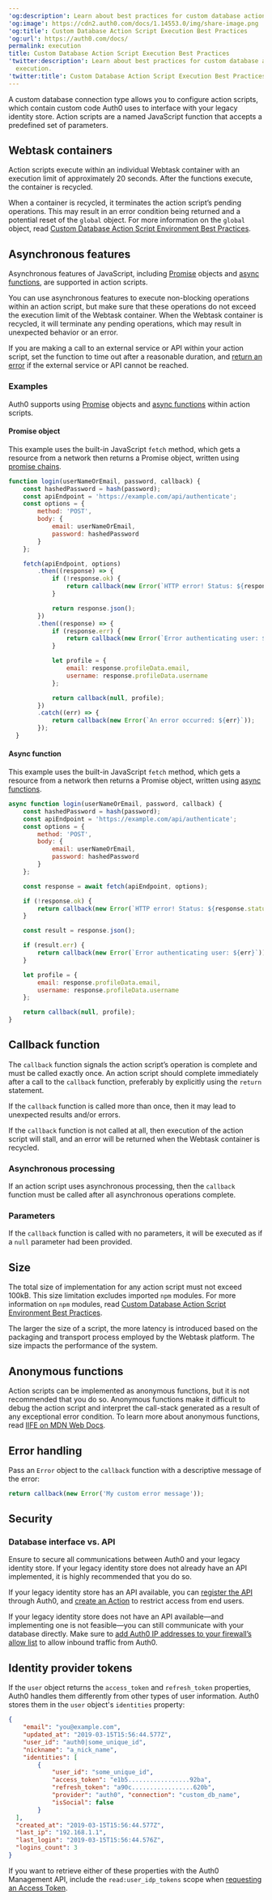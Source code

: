 ---
'og:description': Learn about best practices for custom database action script execution.
'og:image': https://cdn2.auth0.com/docs/1.14553.0/img/share-image.png
'og:title': Custom Database Action Script Execution Best Practices
'og:url': https://auth0.com/docs/
permalink: execution
title: Custom Database Action Script Execution Best Practices
'twitter:description': Learn about best practices for custom database action script
  execution.
'twitter:title': Custom Database Action Script Execution Best Practices
---
A custom database connection type allows you to configure action scripts, which contain custom code Auth0 uses to interface with your legacy identity store. Action scripts are a named JavaScript function that accepts a predefined set of parameters.

## Webtask containers

Action scripts execute within an individual Webtask container with an execution limit of approximately 20 seconds. After the functions execute, the container is recycled.

When a container is recycled, it terminates the action script’s pending operations. This may result in an error condition being returned and a potential reset of the `global` object. For more information on the `global` object, read [Custom Database Action Script Environment Best Practices](/docs/authenticate/database-connections/custom-db/custom-database-connections-scripts/environment).

## Asynchronous features

Asynchronous features of JavaScript, including [Promise](https://developer.mozilla.org/en-US/docs/Web/JavaScript/Reference/Global_Objects/Promise) objects and [async functions](https://developer.mozilla.org/en-US/docs/Web/JavaScript/Reference/Statements/async_function), are supported in action scripts.

You can use asynchronous features to execute non-blocking operations within an action script, but make sure that these operations do not exceed the execution limit of the Webtask container. When the Webtask container is recycled, it will terminate any pending operations, which may result in unexpected behavior or an error.

If you are making a call to an external service or API within your action script, set the function to time out after a reasonable duration, and [return an error](#error-handling) if the external service or API cannot be reached.

### Examples

Auth0 supports using [Promise](https://developer.mozilla.org/en-US/docs/Web/JavaScript/Reference/Global_Objects/Promise) objects and [async functions](https://developer.mozilla.org/en-US/docs/Web/JavaScript/Reference/Statements/async_function) within action scripts.

#### Promise object

This example uses the built-in JavaScript `fetch` method, which gets a resource from a network then returns a Promise object, written using [promise chains](https://developer.mozilla.org/en-US/docs/Web/JavaScript/Guide/Using_promises#chaining).

```javascript lines expandable
function login(userNameOrEmail, password, callback) {
	const hashedPassword = hash(password);
	const apiEndpoint = 'https://example.com/api/authenticate';
	const options = {
		method: 'POST',
		body: {
			email: userNameOrEmail,
			password: hashedPassword
		}
	};

	fetch(apiEndpoint, options) 
		.then((response) => {
			if (!response.ok) {
				return callback(new Error(`HTTP error! Status: ${response.status}`));
			}

			return response.json();
		})
		.then((response) => {
			if (response.err) {
				return callback(new Error(`Error authenticating user: ${err}`));
			}

			let profile = {
				email: response.profileData.email,
				username: response.profileData.username
			};

			return callback(null, profile);
		})
		.catch((err) => {
			return callback(new Error(`An error occurred: ${err}`));
		});
  }
```






#### Async function

This example uses the built-in JavaScript `fetch` method, which gets a resource from a network then returns a Promise object, written using [async functions](https://developer.mozilla.org/en-US/docs/Web/JavaScript/Reference/Statements/async_function).

```js lines expandable
async function login(userNameOrEmail, password, callback) {
	const hashedPassword = hash(password);
	const apiEndpoint = 'https://example.com/api/authenticate';
	const options = {
		method: 'POST',
		body: {
			email: userNameOrEmail,
			password: hashedPassword
		}
	};

	const response = await fetch(apiEndpoint, options);

	if (!response.ok) {
		return callback(new Error(`HTTP error! Status: ${response.status}`));
	}

	const result = response.json();

	if (result.err) {
		return callback(new Error(`Error authenticating user: ${err}`));
	}

	let profile = {
		email: response.profileData.email,
		username: response.profileData.username
	};

	return callback(null, profile);
}
```






## Callback function

The `callback` function signals the action script’s operation is complete and must be called exactly once. An action script should complete immediately after a call to the `callback` function, preferably by explicitly using the `return` statement.

<Warning>

If the `callback` function is called more than once, then it may lead to unexpected results and/or errors.

If the `callback` function is not called at all, then execution of the action script will stall, and an error will be returned when the Webtask container is recycled.

</Warning>

### Asynchronous processing

If an action script uses asynchronous processing, then the `callback` function must be called after all asynchronous operations complete.

### Parameters

If the `callback` function is called with no parameters, it will be executed as if a `null` parameter had been provided.

## Size

The total size of implementation for any action script must not exceed 100kB. This size limitation excludes imported `npm` modules. For more information on `npm` modules, read [Custom Database Action Script Environment Best Practices](/docs/authenticate/database-connections/custom-db/custom-database-connections-scripts/environment).

The larger the size of a script, the more latency is introduced based on the packaging and transport process employed by the Webtask platform. The size impacts the performance of the system.

## Anonymous functions

Action scripts can be implemented as anonymous functions, but it is not recommended that you do so. Anonymous functions make it difficult to debug the action script and interpret the call-stack generated as a result of any exceptional error condition. To learn more about anonymous functions, read [IIFE on MDN Web Docs](https://developer.mozilla.org/en-US/docs/Glossary/IIFE).

## Error handling

Pass an `Error` object to the `callback` function with a descriptive message of the error:

```js lines
return callback(new Error('My custom error message'));
```






## Security

### Database interface vs. API

Ensure to secure all communications between Auth0 and your legacy identity store. If your legacy identity store does not already have an API implemented, it is highly recommended that you do so.

If your legacy identity store has an API available, you can [register the API](/docs/get-started/auth0-overview/set-up-apis) through Auth0, and [create an Action](/docs/manage-users/access-control/sample-use-cases-actions-with-authorization#deny-access-to-anyone-calling-an-api) to restrict access from end users.

If your legacy identity store does not have an API available—and implementing one is not feasible—you can still communicate with your database directly. Make sure to [add Auth0 IP addresses to your firewall’s allow list](/docs/secure/security-guidance/data-security/allowlist) to allow inbound traffic from Auth0.

## Identity provider tokens

If the `user` object returns the `access_token` and `refresh_token` properties, Auth0 handles them differently from other types of user information. Auth0 stores them in the `user` object's `identities` property:

```json lines
{
    "email": "you@example.com",
    "updated_at": "2019-03-15T15:56:44.577Z",
    "user_id": "auth0|some_unique_id",
    "nickname": "a_nick_name",
    "identities": [ 
        {
            "user_id": "some_unique_id",
            "access_token": "e1b5.................92ba",
            "refresh_token": "a90c.................620b",
            "provider": "auth0", "connection": "custom_db_name",
            "isSocial": false 
        }
  ], 
  "created_at": "2019-03-15T15:56:44.577Z",
  "last_ip": "192.168.1.1",
  "last_login": "2019-03-15T15:56:44.576Z",
  "logins_count": 3
}
```






If you want to retrieve either of these properties with the Auth0 <Tooltip tip="Management API: A product to allow customers to perform administrative tasks." cta="View Glossary" href="/docs/glossary?term=Management+API">Management API</Tooltip>, include the `read:user_idp_tokens` scope when [requesting an Access Token](/docs/secure/tokens/access-tokens/management-api-access-tokens/get-management-api-access-tokens-for-production).